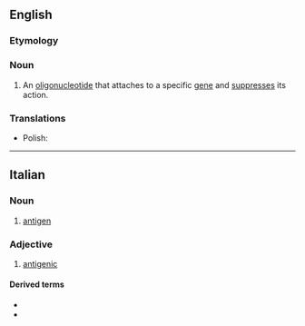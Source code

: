 {{also|Antigene|antigène}}

==English==

===Etymology===
{{prefix|en|anti|gene}}

===Noun===
{{en-noun}}

# {{lb|en|genetics}} An [[oligonucleotide]] that attaches to a specific [[gene]] and [[suppress]]es its action.

===Translations===
{{trans-top}}
{{trans-mid}}
* Polish: {{t+|pl|antygen|m}}
{{trans-bottom}}

----

==Italian==
{{wikipedia|lang=it}}

===Noun===
{{it-noun|m}}

# {{lb|it|immunology}} [[antigen]]

===Adjective===
{{it-adj}}

# [[antigenic]]

====Derived terms====
* {{l|it|antigenico}}
* {{l|it|neoantigene}}